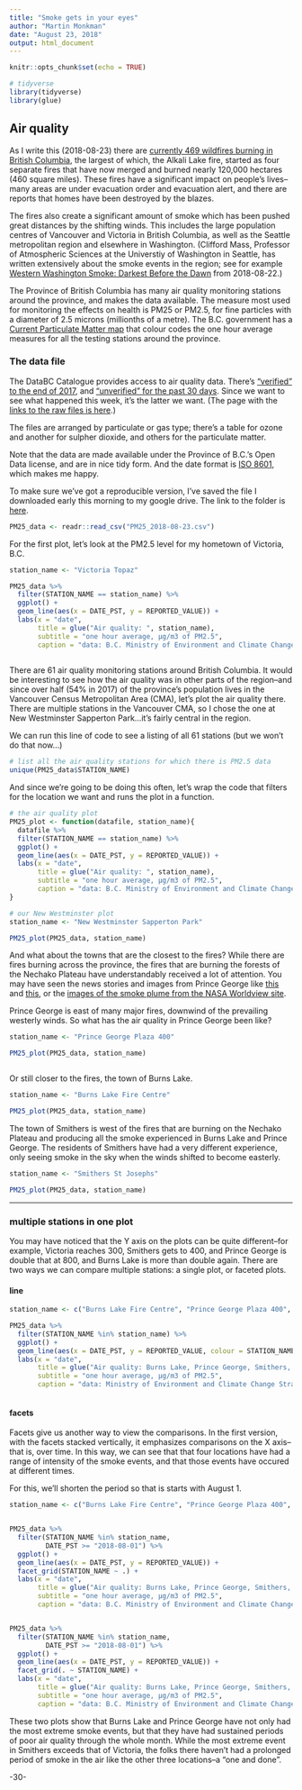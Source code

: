 ```yaml
---
title: "Smoke gets in your eyes"
author: "Martin Monkman"
date: "August 23, 2018"
output: html_document
---
```


```r
knitr::opts_chunk$set(echo = TRUE)
```


```r

# tidyverse
library(tidyverse)
library(glue)

```



## Air quality

As I write this (2018-08-23) there are [currently 469 wildfires burning in British Columbia](http://bcfireinfo.for.gov.bc.ca/hprScripts/WildfireNews/Fires.asp?Mode=normal&AllFires=0&FC=0), the largest of which, the Alkali Lake fire, started as four separate fires that have now merged and burned nearly 120,000 hectares (460 square miles). These fires have a significant impact on people's lives--many areas are under evacuation order and evacuation alert, and there are reports that homes have been destroyed by the blazes.

The fires also create a significant amount of smoke which has been pushed great distances by the shifting winds. This includes the large population centres of Vancouver and Victoria in British Columbia, as well as the Seattle metropolitan region and elsewhere in Washington. (Clifford Mass, Professor of Atmospheric Sciences at the Universtiy of Washington in Seattle, has written extensively about the smoke events in the region; see for example [Western Washington Smoke: Darkest Before the Dawn](http://cliffmass.blogspot.com/2018/08/western-washington-smoke-darkest-before.html) from 2018-08-22.)

The Province of British Columbia has many air quality monitoring stations around the province, and makes the data available. The measure most used for monitoring the effects on health is PM25 or PM2.5, for fine particles with a diameter of 2.5 microns (millionths of a metre). The B.C. government has a [Current Particulate Matter map](http://www.env.gov.bc.ca/epd/bcairquality/readings/find-stations-map-PM25.html) that colour codes the one hour average measures for all the testing stations around the province.



### The data file

The DataBC Catalogue provides access to air quality data. There's ["verified" to the end of 2017](https://catalogue.data.gov.bc.ca/dataset/air-quality-monitoring-verified-hourly-data), and ["unverified" for the past 30 days](https://catalogue.data.gov.bc.ca/dataset/air-quality-monitoring-unverified-hourly-air-quality-and-meteorological-data). Since we want to see what happened this week, it's the latter we want. (The page with the [links to the raw files is here](ftp://ftp.env.gov.bc.ca/pub/outgoing/AIR/Hourly_Raw_Air_Data/Air_Quality/).)

The files are arranged by particulate or gas type; there's a table for ozone and another for sulpher dioxide, and others for the particulate matter. 

Note that the data are made available under the Province of B.C.'s Open Data license, and are in nice tidy form. And the date format is [ISO 8601](https://en.wikipedia.org/wiki/ISO_8601), which makes me happy.

To make sure we've got a reproducible version, I've saved the file I downloaded early this morning to my google drive. The link to the folder is [here](https://drive.google.com/drive/folders/1zxhz9niF5ooLHw-_JCylCyRVbH8wPkfK?usp=sharing).


```r

PM25_data <- readr::read_csv("PM25_2018-08-23.csv")


```


For the first plot, let's look at the PM2.5 level for my hometown of Victoria, B.C.

```r

station_name <- "Victoria Topaz"

PM25_data %>%
  filter(STATION_NAME == station_name) %>%
  ggplot() +
  geom_line(aes(x = DATE_PST, y = REPORTED_VALUE)) +
  labs(x = "date",
       title = glue("Air quality: ", station_name),
       subtitle = "one hour average, µg/m3 of PM2.5", 
       caption = "data: B.C. Ministry of Environment and Climate Change Strategy")
  

```


There are 61 air quality monitoring stations around British Columbia. It would be interesting to see how the air quality was in other parts of the region--and since over half (54% in 2017) of the province's population lives in the Vancouver Census Metropolitan Area (CMA), let's plot the air quality there. There are multiple stations in the Vancouver CMA, so I chose the one at New Westminster Sapperton Park...it's fairly central in the region.

We can run this line of code to see a listing of all 61 stations (but we won't do that now...)

```r
# list all the air quality stations for which there is PM2.5 data
unique(PM25_data$STATION_NAME)

```


And since we're going to be doing this often, let's wrap the code that filters for the location we want and runs the plot in a function.



```r


# the air quality plot
PM25_plot <- function(datafile, station_name){
  datafile %>%
  filter(STATION_NAME == station_name) %>%
  ggplot() +
  geom_line(aes(x = DATE_PST, y = REPORTED_VALUE)) +
  labs(x = "date",
       title = glue("Air quality: ", station_name),
       subtitle = "one hour average, µg/m3 of PM2.5", 
       caption = "data: B.C. Ministry of Environment and Climate Change Strategy")
}

# our New Westminster plot
station_name <- "New Westminster Sapperton Park"

PM25_plot(PM25_data, station_name)

```


And what about the towns that are the closest to the fires? While there are fires burning across the province, the fires that are burning the forests of the Nechako Plateau have understandably received a lot of attention. You may have seen the news stories and images from Prince George like [this](https://globalnews.ca/news/4393740/prince-george-wildfire-smoke/) and [this](https://globalnews.ca/news/4395799/fort-st-james-smoke-timelapse/), or the [images of the smoke plume from the NASA Worldview site ](https://worldview.earthdata.nasa.gov/?p=geographic&l=VIIRS_SNPP_CorrectedReflectance_TrueColor(hidden),MODIS_Aqua_CorrectedReflectance_TrueColor(hidden),MODIS_Terra_CorrectedReflectance_TrueColor,Reference_Labels,Reference_Features(hidden),Coastlines&t=2018-08-17-T00%3A00%3A00Z&z=3&v=-129.8449397281824,48.691966947332034,-115.07931472818241,57.067943509832034).

Prince George is east of many major fires, downwind of the prevailing westerly winds. So what has the air quality in Prince George been like?

```r

station_name <- "Prince George Plaza 400"

PM25_plot(PM25_data, station_name)



```


Or still closer to the fires, the town of Burns Lake.

```r

station_name <- "Burns Lake Fire Centre"

PM25_plot(PM25_data, station_name)

```


The town of Smithers is west of the fires that are burning on the Nechako Plateau and producing all the smoke experienced in Burns Lake and Prince George. The residents of Smithers have had a very different experience, only seeing smoke in the sky when the winds shifted to become easterly.


```r

station_name <- "Smithers St Josephs"

PM25_plot(PM25_data, station_name)

```

***

### multiple stations in one plot

You may have noticed that the Y axis on the plots can be quite different--for example, Victoria reaches 300, Smithers gets to 400, and Prince George is double that at 800, and Burns Lake is more than double again. There are two ways we can compare multiple stations: a single plot, or faceted plots.


#### line

```r


station_name <- c("Burns Lake Fire Centre", "Prince George Plaza 400", "Smithers St Josephs", "Victoria Topaz")

PM25_data %>%
  filter(STATION_NAME %in% station_name) %>%
  ggplot() +
  geom_line(aes(x = DATE_PST, y = REPORTED_VALUE, colour = STATION_NAME)) +
  labs(x = "date",
       title = glue("Air quality: Burns Lake, Prince George, Smithers, Victoria"),
       subtitle = "one hour average, µg/m3 of PM2.5", 
       caption = "data: Ministry of Environment and Climate Change Strategy")



```


#### facets

Facets give us another way to view the comparisons. In the first version, with the facets stacked vertically, it emphasizes comparisons on the X axis--that is, over time. In this way, we can see that that four locations have had a range of intensity of the smoke events, and that those events have occured at different times. 

For this, we'll shorten the period so that is starts with August 1.

```r


station_name <- c("Burns Lake Fire Centre", "Prince George Plaza 400", "Smithers St Josephs", "Victoria Topaz")


PM25_data %>%
  filter(STATION_NAME %in% station_name,
         DATE_PST >= "2018-08-01") %>%
  ggplot() +
  geom_line(aes(x = DATE_PST, y = REPORTED_VALUE)) +
  facet_grid(STATION_NAME ~ .) +
  labs(x = "date",
       title = glue("Air quality: Burns Lake, Prince George, Smithers, Victoria"),
       subtitle = "one hour average, µg/m3 of PM2.5", 
       caption = "data: B.C. Ministry of Environment and Climate Change Strategy")


PM25_data %>%
  filter(STATION_NAME %in% station_name,
         DATE_PST >= "2018-08-01") %>%
  ggplot() +
  geom_line(aes(x = DATE_PST, y = REPORTED_VALUE)) +
  facet_grid(. ~ STATION_NAME) +
  labs(x = "date",
       title = glue("Air quality: Burns Lake, Prince George, Smithers, Victoria"),
       subtitle = "one hour average, µg/m3 of PM2.5", 
       caption = "data: B.C. Ministry of Environment and Climate Change Strategy")


```


These two plots show that Burns Lake and Prince George have not only had the most extreme smoke events, but that they have had sustained periods of poor air quality through the whole month. While the most extreme event in Smithers exceeds that of Victoria, the folks there haven't had a prolonged period of smoke in the air like the other three locations--a "one and done".

-30-